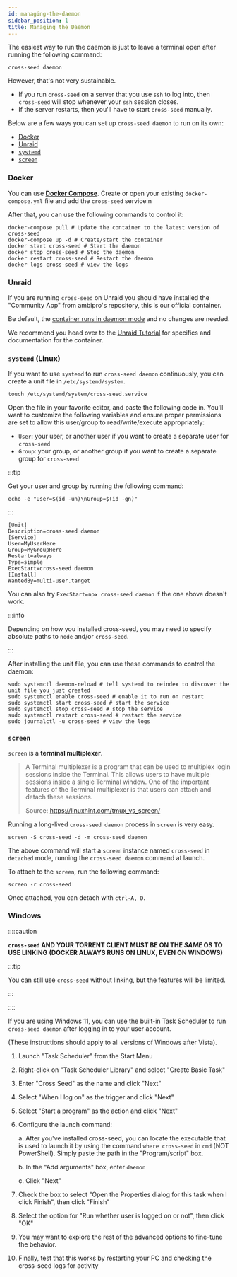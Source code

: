 ```yaml
---
id: managing-the-daemon
sidebar_position: 1
title: Managing the Daemon
---
```



The easiest way to run the daemon is just to leave a terminal open after running
the following command:

```shell
cross-seed daemon
```

However, that's not very sustainable.

- If you run `cross-seed` on a server that you use `ssh` to log into, then
  `cross-seed` will stop whenever your `ssh` session closes.
- If the server restarts, then you'll have to start `cross-seed` manually.

Below are a few ways you can set up `cross-seed daemon` to run on its own:

- [Docker](#docker)
- [Unraid](#unraid)
- [`systemd`](#systemd-linux)
- [`screen`](#screen)

### Docker

You can use [**Docker Compose**](https://docs.docker.com/compose/install).
Create or open your existing `docker-compose.yml` file and add the `cross-seed`
service:n

<DockerCompose />

After that, you can use the following commands to control it:

```shell
docker-compose pull # Update the container to the latest version of cross-seed
docker-compose up -d # Create/start the container
docker start cross-seed # Start the daemon
docker stop cross-seed # Stop the daemon
docker restart cross-seed # Restart the daemon
docker logs cross-seed # view the logs
```

### Unraid

If you are running `cross-seed` on Unraid you should have installed the
"Community App" from ambipro's repository, this is our official container.

Be default, the
[container runs in daemon mode](../tutorials/unraid.md#automationscheduling) and
no changes are needed.

We recommend you head over to the [Unraid Tutorial](../tutorials/unraid.md) for
specifics and documentation for the container.

### `systemd` (Linux)

If you want to use `systemd` to run `cross-seed daemon` continuously, you can
create a unit file in `/etc/systemd/system`.

```shell
touch /etc/systemd/system/cross-seed.service
```

Open the file in your favorite editor, and paste the following code in. You'll
want to customize the following variables and ensure proper permissions are set
to allow this user/group to read/write/execute appropriately:

- `User`: your user, or another user if you want to create a separate user for
  `cross-seed`
- `Group`: your group, or another group if you want to create a separate group
  for `cross-seed`

:::tip

Get your user and group by running the following command:

```shell
echo -e "User=$(id -un)\nGroup=$(id -gn)"
```

:::

```unit file (systemd)
[Unit]
Description=cross-seed daemon
[Service]
User=MyUserHere
Group=MyGroupHere
Restart=always
Type=simple
ExecStart=cross-seed daemon
[Install]
WantedBy=multi-user.target
```

You can also try `ExecStart=npx cross-seed daemon` if the one above doesn't
work.

:::info

Depending on how you installed cross-seed, you may need to specify absolute
paths to `node` and/or `cross-seed`.

:::

After installing the unit file, you can use these commands to control the
daemon:

```shell
sudo systemctl daemon-reload # tell systemd to reindex to discover the unit file you just created
sudo systemctl enable cross-seed # enable it to run on restart
sudo systemctl start cross-seed # start the service
sudo systemctl stop cross-seed # stop the service
sudo systemctl restart cross-seed # restart the service
sudo journalctl -u cross-seed # view the logs
```

### `screen`

`screen` is a **terminal multiplexer**.

> A Terminal multiplexer is a program that can be used to multiplex login
> sessions inside the Terminal. This allows users to have multiple sessions
> inside a single Terminal window. One of the important features of the Terminal
> multiplexer is that users can attach and detach these sessions.
>
> Source: https://linuxhint.com/tmux_vs_screen/

Running a long-lived `cross-seed daemon` process in `screen` is very easy.

```shell
screen -S cross-seed -d -m cross-seed daemon
```

The above command will start a `screen` instance named `cross-seed` in
`detached` mode, running the `cross-seed daemon` command at launch.

To attach to the `screen`, run the following command:

```shell
screen -r cross-seed
```

Once attached, you can detach with `ctrl-A, D`.

### Windows

::::caution

**`cross-seed` AND YOUR TORRENT CLIENT MUST BE ON THE _SAME_ OS TO USE LINKING**
**(DOCKER ALWAYS RUNS ON LINUX, EVEN ON WINDOWS)**

:::tip

You can still use `cross-seed` without linking, but the features will be
limited.

:::

::::

If you are using Windows 11, you can use the built-in Task Scheduler to run
`cross-seed daemon` after logging in to your user account.

(These instructions should apply to all versions of Windows after Vista).

1. Launch "Task Scheduler" from the Start Menu
2. Right-click on "Task Scheduler Library" and select "Create Basic Task"
3. Enter "Cross Seed" as the name and click "Next"
4. Select "When I log on" as the trigger and click "Next"
5. Select "Start a program" as the action and click "Next"
6. Configure the launch command:

    a. After you've installed cross-seed, you can locate the executable that is
    used to launch it by using the command `where cross-seed` in `cmd` (NOT PowerShell).
    Simply paste the path in the "Program/script" box.

    b. In the "Add arguments" box, enter `daemon`

    c. Click "Next"

7. Check the box to select "Open the Properties dialog for this task when I
   click Finish", then click "Finish"
8. Select the option for "Run whether user is logged on or not", then click "OK"
9. You may want to explore the rest of the advanced options to fine-tune the
   behavior.
10. Finally, test that this works by restarting your PC and checking the
    cross-seed logs for activity
